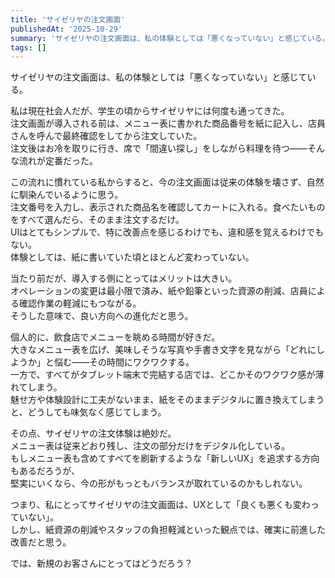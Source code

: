 ```yaml
---
title: 'サイゼリヤの注文画面'
publishedAt: '2025-10-29'
summary: 'サイゼリヤの注文画面は、私の体験としては「悪くなっていない」と感じている。'
tags: []
---
```


サイゼリヤの注文画面は、私の体験としては「悪くなっていない」と感じている。

私は現在社会人だが、学生の頃からサイゼリヤには何度も通ってきた。  
注文画面が導入される前は、メニュー表に書かれた商品番号を紙に記入し、店員さんを呼んで最終確認をしてから注文していた。  
注文後はお冷を取りに行き、席で「間違い探し」をしながら料理を待つ——そんな流れが定番だった。

この流れに慣れている私からすると、今の注文画面は従来の体験を壊さず、自然に馴染んでいるように思う。  
注文番号を入力し、表示された商品名を確認してカートに入れる。食べたいものをすべて選んだら、そのまま注文するだけ。  
UIはとてもシンプルで、特に改善点を感じるわけでも、違和感を覚えるわけでもない。  
体験としては、紙に書いていた頃とほとんど変わっていない。

当たり前だが、導入する側にとってはメリットは大きい。  
オペレーションの変更は最小限で済み、紙や鉛筆といった資源の削減、店員による確認作業の軽減にもつながる。  
そうした意味で、良い方向への進化だと思う。

個人的に、飲食店でメニューを眺める時間が好きだ。  
大きなメニュー表を広げ、美味しそうな写真や手書き文字を見ながら「どれにしようか」と悩む——その時間にワクワクする。  
一方で、すべてがタブレット端末で完結する店では、どこかそのワクワク感が薄れてしまう。  
魅せ方や体験設計に工夫がないまま、紙をそのままデジタルに置き換えてしまうと、どうしても味気なく感じてしまう。

その点、サイゼリヤの注文体験は絶妙だ。  
メニュー表は従来どおり残し、注文の部分だけをデジタル化している。  
もしメニュー表も含めてすべてを刷新するような「新しいUX」を追求する方向もあるだろうが、  
堅実にいくなら、今の形がもっともバランスが取れているのかもしれない。

つまり、私にとってサイゼリヤの注文画面は、UXとして「良くも悪くも変わっていない」。  
しかし、紙資源の削減やスタッフの負担軽減といった観点では、確実に前進した改善だと思う。

では、新規のお客さんにとってはどうだろう？
